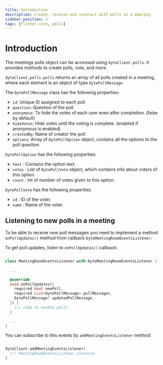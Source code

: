 ```yaml
---
title: Introduction
description: Create, receive and interact with polls in a meeting.
sidebar_position: 1
tags: [flutter-core, polls]
---
```


# Introduction

The meetings polls object can be accessed using `dyteClient.polls`.
It provides methods to create polls, vote, and more.

`dyteClient.polls.polls` returns an array of all polls created in a
meeting, where each element is an object of type `DytePollMessage`.

The `DytePollMessage` class has the following properties:

- `id`: Unique ID assigned to each poll.
- `question`: Question of the poll.
- `anonymous`: To hide the votes of each user even after completion. (false by
  default)
- `hideVotes`: Hide votes until the voting is complete. (enabled if anonymous is
  enabled)
- `createdBy`: Name of creator the poll.
- `options`: Array of `DytePollOption` object, contains all the options to the
  poll question.

`DytePollOption` has the following properties:

- `text` : Contains the option text.
- `votes` : List of `DytePollVote` object, which contains info about voters of
  this option.
- `count` : Int of number of votes given to this option.

`DytePollVote` has the following properties:

- `id` : ID of the voter.
- `name` : Name of the voter.

## Listening to new polls in a meeting

To be able to receive new poll messages you need to implement a method
`onPollUpdates()` method from callback `DyteMeetingRoomEventsListener`:

To get poll updates, listen to `onPollUpdates()` callback:

```dart

class MeetingRoomEventsListener with DyteMeetingRoomEventsListener {
  
  ...

  @override
  void onPollUpdates({
    required bool newPoll,
    required List<DytePollMessage> pollMessages,
    DytePollMessage? updatedPollMessage,
  }) {
    /// code to handle polls
  }

  ...
}

```

You can subscribe to this events by `addMeetingEventsListener` method:

```dart

dyteClient.addMeetingEventsListener(
  /// MeetingRoomEventsListener instance
)

```
